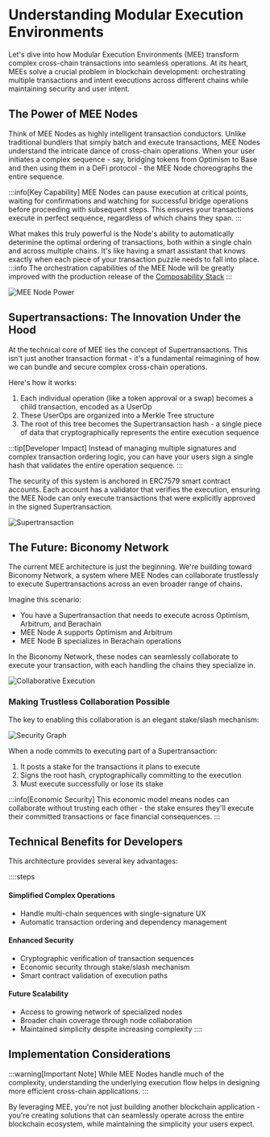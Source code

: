 # Understanding Modular Execution Environments

Let's dive into how Modular Execution Environments (MEE) transform complex cross-chain transactions into seamless 
operations. At its heart, MEEs solve a crucial problem in blockchain development: 
orchestrating multiple transactions and intent executions across different chains while maintaining security and user intent.

## The Power of MEE Nodes

Think of MEE Nodes as highly intelligent transaction conductors. Unlike traditional bundlers that simply batch and execute transactions, MEE Nodes understand the intricate dance of cross-chain operations. When your user initiates a complex sequence - say, bridging tokens from Optimism to Base and then using them in a DeFi protocol - the MEE Node choreographs the entire sequence.

:::info[Key Capability]
MEE Nodes can pause execution at critical points, waiting for confirmations and watching for successful bridge operations before proceeding with subsequent steps. This ensures your transactions execute in perfect sequence, regardless of which chains they span.
:::

What makes this truly powerful is the Node's ability to automatically determine the optimal ordering of transactions, both within a single chain and across multiple chains. It's like having a smart assistant that knows exactly when each piece of your transaction puzzle needs to fall into place.
:::info
The orchestration capabilities of the MEE Node will be greatly improved with the production release of the 
[Composability Stack](/composability)
:::

![MEE Node Power](https://i.imgur.com/CdLkOZw.png)

## Supertransactions: The Innovation Under the Hood

At the technical core of MEE lies the concept of Supertransactions. This isn't just another transaction format - it's a fundamental reimagining of how we can bundle and secure complex cross-chain operations.

Here's how it works:

1. Each individual operation (like a token approval or a swap) becomes a child transaction, encoded as a UserOp
2. These UserOps are organized into a Merkle Tree structure
3. The root of this tree becomes the Supertransaction hash - a single piece of data that cryptographically represents the entire execution sequence

:::tip[Developer Impact]
Instead of managing multiple signatures and complex transaction ordering logic, you can have your users sign a single hash that validates the entire operation sequence.
:::

The security of this system is anchored in ERC7579 smart contract accounts. Each account has a validator that verifies the execution, ensuring the MEE Node can only execute transactions that were explicitly approved in the signed Supertransaction.

![Supertransaction](https://i.imgur.com/ulvvS0h.png)

## The Future: Biconomy Network

The current MEE architecture is just the beginning. We're building toward Biconomy Network, a system where MEE Nodes can collaborate trustlessly to execute Supertransactions across an even broader range of chains.

Imagine this scenario:
- You have a Supertransaction that needs to execute across Optimism, Arbitrum, and Berachain
- MEE Node A supports Optimism and Arbitrum
- MEE Node B specializes in Berachain operations

In the Biconomy Network, these nodes can seamlessly collaborate to execute your transaction, with each handling the chains they specialize in.

![Collaborative Execution](https://i.imgur.com/eSJusML.png)

### Making Trustless Collaboration Possible

The key to enabling this collaboration is an elegant stake/slash mechanism:

![Security Graph](https://i.imgur.com/R2TCego.png)

When a node commits to executing part of a Supertransaction:
1. It posts a stake for the transactions it plans to execute
2. Signs the root hash, cryptographically committing to the execution
3. Must execute successfully or lose its stake

:::info[Economic Security]
This economic model means nodes can collaborate without trusting each other - the stake ensures they'll execute their committed transactions or face financial consequences.
:::

## Technical Benefits for Developers

This architecture provides several key advantages:

::::steps
#### **Simplified Complex Operations**
   - Handle multi-chain sequences with single-signature UX
   - Automatic transaction ordering and dependency management

#### **Enhanced Security**
   - Cryptographic verification of transaction sequences
   - Economic security through stake/slash mechanism
   - Smart contract validation of execution paths

#### **Future Scalability**
   - Access to growing network of specialized nodes
   - Broader chain coverage through node collaboration
   - Maintained simplicity despite increasing complexity
::::
## Implementation Considerations

:::warning[Important Note]
While MEE Nodes handle much of the complexity, understanding the underlying execution flow helps in designing more efficient cross-chain applications.
:::

By leveraging MEE, you're not just building another blockchain application - you're creating solutions that can seamlessly operate across the entire blockchain ecosystem, while maintaining the simplicity your users expect.